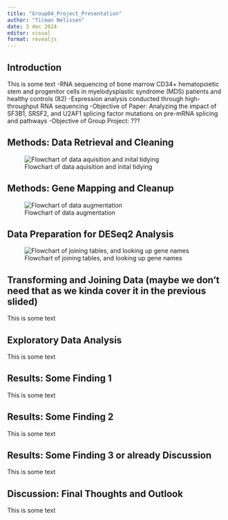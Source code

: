 ```yaml
---
title: "Group04_Project_Presentation"
author: "Tilman Nelissen"
date: 3 dec 2024
editor: visual
format: revealjs
---
```


## Introduction {data-background="IMG_0825.JPG"}

This is some text 
-RNA sequencing of bone marrow CD34+ hematopoietic stem and progenitor cells in myelodysplastic syndrome (MDS) patients and healthy controls (82) 
-Expression analysis conducted through high-throughput RNA sequencing 
-Objective of Paper: Analyzing the impact of SF3B1, SRSF2, and U2AF1 splicing factor mutations on pre-mRNA splicing and pathways 
-Objective of Group Project: ???

## Methods: Data Retrieval and Cleaning

![Flowchart of data aquisition and inital tidying](01_Data_loading.jpg)

## Methods: Gene Mapping and Cleanup

![Flowchart of data augmentation](02_Data_augmentation.jpg)

## Data Preparation for DESeq2 Analysis

![Flowchart of joining tables, and looking up gene names](03_Data_join.jpg)

## Transforming and Joining Data (maybe we don't need that as we kinda cover it in the previous slided)

This is some text

## Exploratory Data Analysis

This is some text

## Results: Some Finding 1

This is some text

## Results: Some Finding 2

This is some text

## Results: Some Finding 3 or already Discussion

This is some text

## Discussion: Final Thoughts and Outlook

This is some text
